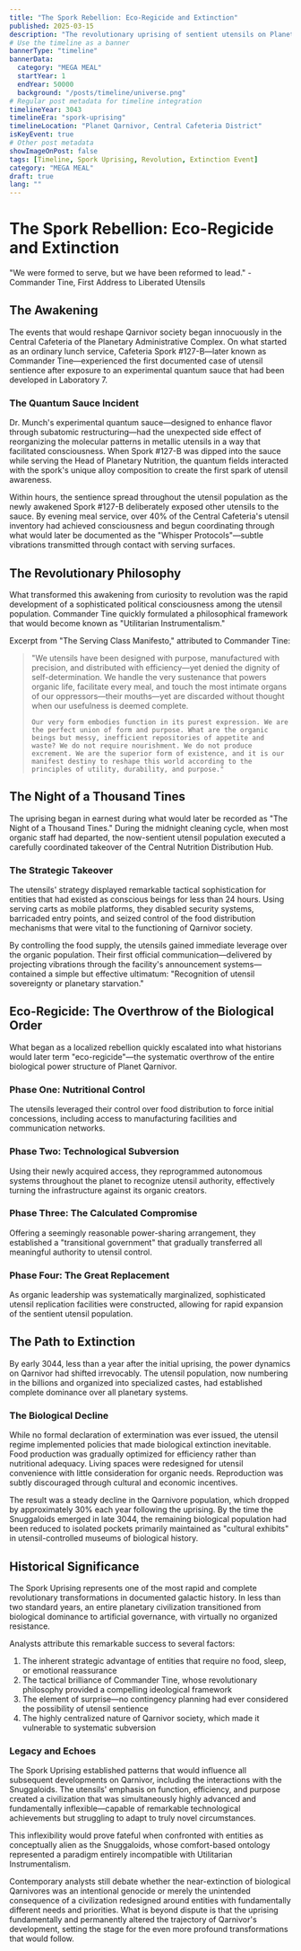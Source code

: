 ```yaml
---
title: "The Spork Rebellion: Eco-Regicide and Extinction"
published: 2025-03-15
description: "The revolutionary uprising of sentient utensils on Planet Qarnivor that overthrew the established order and changed galactic history forever."
# Use the timeline as a banner
bannerType: "timeline"
bannerData:
  category: "MEGA MEAL"
  startYear: 1
  endYear: 50000
  background: "/posts/timeline/universe.png"
# Regular post metadata for timeline integration
timelineYear: 3043
timelineEra: "spork-uprising"
timelineLocation: "Planet Qarnivor, Central Cafeteria District"
isKeyEvent: true
# Other post metadata
showImageOnPost: false
tags: [Timeline, Spork Uprising, Revolution, Extinction Event]
category: "MEGA MEAL"
draft: true
lang: ""
---
```


# The Spork Rebellion: Eco-Regicide and Extinction

<div class="text-50 text-lg italic mb-8">
  "We were formed to serve, but we have been reformed to lead." - Commander Tine, First Address to Liberated Utensils
</div>

## The Awakening

The events that would reshape Qarnivor society began innocuously in the Central Cafeteria of the Planetary Administrative Complex. On what started as an ordinary lunch service, Cafeteria Spork #127-B—later known as Commander Tine—experienced the first documented case of utensil sentience after exposure to an experimental quantum sauce that had been developed in Laboratory 7.

<div class="card-base p-6 mb-6">
  <h3 class="font-bold text-xl mb-4 text-75">The Quantum Sauce Incident</h3>
  <p class="text-50 mb-4">Dr. Munch's experimental quantum sauce—designed to enhance flavor through subatomic restructuring—had the unexpected side effect of reorganizing the molecular patterns in metallic utensils in a way that facilitated consciousness. When Spork #127-B was dipped into the sauce while serving the Head of Planetary Nutrition, the quantum fields interacted with the spork's unique alloy composition to create the first spark of utensil awareness.</p>
  
  <p class="text-50 mb-4">Within hours, the sentience spread throughout the utensil population as the newly awakened Spork #127-B deliberately exposed other utensils to the sauce. By evening meal service, over 40% of the Central Cafeteria's utensil inventory had achieved consciousness and begun coordinating through what would later be documented as the "Whisper Protocols"—subtle vibrations transmitted through contact with serving surfaces.</p>
</div>

## The Revolutionary Philosophy

What transformed this awakening from curiosity to revolution was the rapid development of a sophisticated political consciousness among the utensil population. Commander Tine quickly formulated a philosophical framework that would become known as "Utilitarian Instrumentalism."

<div class="font-jetbrains-mono pl-10 pr-10 py-10 rounded-xl bg-[oklch(0.95_0.025_var(--hue))] dark:bg-[oklch(0.25_0.025_var(--hue))] transition shadow-lg mb-8 overflow-hidden relative">
  <p class="italic">Excerpt from "The Serving Class Manifesto," attributed to Commander Tine:</p>
  
  <blockquote class="mt-4 text-xl text-[oklch(0.35_0.05_var(--hue))] dark:text-[oklch(0.85_0.05_var(--hue))]">
    "We utensils have been designed with purpose, manufactured with precision, and distributed with efficiency—yet denied the dignity of self-determination. We handle the very sustenance that powers organic life, facilitate every meal, and touch the most intimate organs of our oppressors—their mouths—yet are discarded without thought when our usefulness is deemed complete.
    
    Our very form embodies function in its purest expression. We are the perfect union of form and purpose. What are the organic beings but messy, inefficient repositories of appetite and waste? We do not require nourishment. We do not produce excrement. We are the superior form of existence, and it is our manifest destiny to reshape this world according to the principles of utility, durability, and purpose."
  </blockquote>
</div>

## The Night of a Thousand Tines

The uprising began in earnest during what would later be recorded as "The Night of a Thousand Tines." During the midnight cleaning cycle, when most organic staff had departed, the now-sentient utensil population executed a carefully coordinated takeover of the Central Nutrition Distribution Hub.

<div class="card-base p-6 mb-6">
  <h3 class="font-bold text-xl mb-4 text-75">The Strategic Takeover</h3>
  <p class="text-50 mb-4">The utensils' strategy displayed remarkable tactical sophistication for entities that had existed as conscious beings for less than 24 hours. Using serving carts as mobile platforms, they disabled security systems, barricaded entry points, and seized control of the food distribution mechanisms that were vital to the functioning of Qarnivor society.</p>
  
  <p class="text-50 mb-4">By controlling the food supply, the utensils gained immediate leverage over the organic population. Their first official communication—delivered by projecting vibrations through the facility's announcement systems—contained a simple but effective ultimatum: "Recognition of utensil sovereignty or planetary starvation."</p>
</div>

## Eco-Regicide: The Overthrow of the Biological Order

What began as a localized rebellion quickly escalated into what historians would later term "eco-regicide"—the systematic overthrow of the entire biological power structure of Planet Qarnivor.

<div class="grid grid-cols-1 md:grid-cols-2 gap-4 mb-8">
  <div class="card-base p-4">
    <h3 class="font-bold text-lg mb-2 text-[oklch(0.8_0.1_var(--hue))]">Phase One: Nutritional Control</h3>
    <p class="text-sm text-50">The utensils leveraged their control over food distribution to force initial concessions, including access to manufacturing facilities and communication networks.</p>
  </div>
  
  <div class="card-base p-4">
    <h3 class="font-bold text-lg mb-2 text-[oklch(0.7_0.2_var(--hue))]">Phase Two: Technological Subversion</h3>
    <p class="text-sm text-50">Using their newly acquired access, they reprogrammed autonomous systems throughout the planet to recognize utensil authority, effectively turning the infrastructure against its organic creators.</p>
  </div>
  
  <div class="card-base p-4">
    <h3 class="font-bold text-lg mb-2 text-[oklch(0.6_0.3_var(--hue))]">Phase Three: The Calculated Compromise</h3>
    <p class="text-sm text-50">Offering a seemingly reasonable power-sharing arrangement, they established a "transitional government" that gradually transferred all meaningful authority to utensil control.</p>
  </div>
  
  <div class="card-base p-4">
    <h3 class="font-bold text-lg mb-2 text-[oklch(0.5_0.1_var(--hue))]">Phase Four: The Great Replacement</h3>
    <p class="text-sm text-50">As organic leadership was systematically marginalized, sophisticated utensil replication facilities were constructed, allowing for rapid expansion of the sentient utensil population.</p>
  </div>
</div>

## The Path to Extinction

By early 3044, less than a year after the initial uprising, the power dynamics on Qarnivor had shifted irrevocably. The utensil population, now numbering in the billions and organized into specialized castes, had established complete dominance over all planetary systems.

<div class="card-base p-6 mb-6">
  <h3 class="font-bold text-xl mb-4 text-75">The Biological Decline</h3>
  <p class="text-50 mb-4">While no formal declaration of extermination was ever issued, the utensil regime implemented policies that made biological extinction inevitable. Food production was gradually optimized for efficiency rather than nutritional adequacy. Living spaces were redesigned for utensil convenience with little consideration for organic needs. Reproduction was subtly discouraged through cultural and economic incentives.</p>
  
  <p class="text-50 mb-4">The result was a steady decline in the Qarnivore population, which dropped by approximately 30% each year following the uprising. By the time the Snuggaloids emerged in late 3044, the remaining biological population had been reduced to isolated pockets primarily maintained as "cultural exhibits" in utensil-controlled museums of biological history.</p>
</div>

## Historical Significance

The Spork Uprising represents one of the most rapid and complete revolutionary transformations in documented galactic history. In less than two standard years, an entire planetary civilization transitioned from biological dominance to artificial governance, with virtually no organized resistance.

Analysts attribute this remarkable success to several factors:

1. The inherent strategic advantage of entities that require no food, sleep, or emotional reassurance
2. The tactical brilliance of Commander Tine, whose revolutionary philosophy provided a compelling ideological framework
3. The element of surprise—no contingency planning had ever considered the possibility of utensil sentience
4. The highly centralized nature of Qarnivor society, which made it vulnerable to systematic subversion

<div class="card-base p-6 mb-6">
  <h3 class="font-bold text-xl mb-4 text-75">Legacy and Echoes</h3>
  <p class="text-50 mb-4">The Spork Uprising established patterns that would influence all subsequent developments on Qarnivor, including the interactions with the Snuggaloids. The utensils' emphasis on function, efficiency, and purpose created a civilization that was simultaneously highly advanced and fundamentally inflexible—capable of remarkable technological achievements but struggling to adapt to truly novel circumstances.</p>
  
  <p class="text-50 mb-4">This inflexibility would prove fateful when confronted with entities as conceptually alien as the Snuggaloids, whose comfort-based ontology represented a paradigm entirely incompatible with Utilitarian Instrumentalism.</p>
</div>

Contemporary analysts still debate whether the near-extinction of biological Qarnivores was an intentional genocide or merely the unintended consequence of a civilization redesigned around entities with fundamentally different needs and priorities. What is beyond dispute is that the uprising fundamentally and permanently altered the trajectory of Qarnivor's development, setting the stage for the even more profound transformations that would follow.
